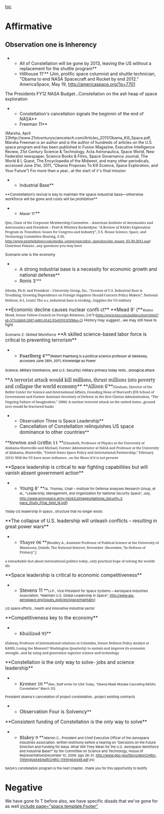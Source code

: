 [[toc]]
=Affirmative= 
==Observation one is Inherency== 
=== === 
**All of Constellation will be gone by 2013, leaving the US without a replacement for the shuttle program**
**Hillhouse 11'** (Jim, prolific space columnist and shuttle technician, "Obama to end NASA Spacecraft and Rocket by end 2012." AmericaSpace, May 19, [[http://americaspace.org/?p=7701]]
The Presidents FY12 NASA Budget...Constellation on the ash heap of space exploration
**Constellation's cancellation signals the beginnin of the end of NASA**
**Freeman 11**
<span style="font-size: 90%;">(Marsha, April 23http://www.21stcenturysciencetech.com/Articles_2011/Obama_Kill_Space.pdf, Marsha Freeman is an author and is the author of hundreds of articles on the U.S. space program and has been published in Fusion Magazine, Executive Intelligence Review, 21st Century Science & Technology, Acta Astronautica, Space World, New Federalist newspaper, Science Books & Films, Space Governance Journal, The World & I, Quest, The Encyclopedia of the Midwest, and many other periodicals, accessed June 21<span class="Underline">st</span>, 2011, “Obama Proposes To Kill Science, Space Exploration, and Your Future”)</span>
<span style="font-size: 90%;">For more than a year...at the start of ir's final mission</span>




**<span style="font-size: 14px;">Industrial Base</span>**
<span style="font-size: 12px;"> </span>
<span style="font-size: 12px;">**Constellation’s revival is key to maintain the space industrial base—otherwise workforce will be gone and costs will be prohibitive**</span>
**<span style="font-size: 12px;">Maser 11'</span>**
<span style="font-family: 'Georgia','serif'; font-size: 11px;">(Jim, Chair of the Corporate Membership Committee – American Institute of Aeronautics and Astronautics and President – Pratt & Whitney Rocketdyne, “A Review of NASA’s Exploration Program in Transition: Issues for Congress and Industry”, U.S. House Science, Space, and Technology Committee Hearing, 3-30, </span><span style="font-family: 'Georgia','serif'; font-size: 15px;"><span style="color: windowtext; font-size: 11px; text-decoration: none;">[[http://www.prattwhitney.com/media_center/executive_speeches/jim_maser_03-30-2011.asp]]</span></span><span style="font-family: 'Georgia','serif'; font-size: 11px;">) </span>
<span style="font-family: 'Georgia','serif'; font-size: 11px;">Chairman Palazzo...any questions you may have</span>


<span style="font-size: 12px;"> </span>
<span style="font-size: 12px;">Scenario one is the economy</span>
**<span style="font-size: 15px;">A strong industrial base is a necessity for economic growth and national defense</span>**
**<span style="font-size: 15px;">Ronis 3'</span>**
<span style="font-family: 'Georgia','serif'; font-size: 11px;">(Sheila, Ph.D. and President – University Group, Inc., “Erosion of U.S. Industrial Base is Troubling; Growing Dependence on Foreign Suppliers Should Concern Policy Makers”, National Defense, 8-1, Lexis)</span>
<span style="font-family: 'Georgia','serif'; font-size: 11px;">The u.s. industrial base is eroding...Supplies the US military</span>


<span style="line-height: 0px; overflow: hidden;"><span style="line-height: 0px; overflow: hidden;"><span style="line-height: 0px; overflow: hidden;"><span style="line-height: 0px; overflow: hidden;"><span style="line-height: 0px; overflow: hidden;"> </span></span></span></span></span>
<span style="font-size: 110%;">**Economic decline causes nuclear confli ct**</span>
<span style="font-size: 110%;">**Mead 9' (**</span><span style="font-family: 'georgia','serif'; font-size: 11px;">Walter Mead, Senior Fellow-Council on Foreign Relations, 2/4/’9 (</span><span style="font-size: 11px;"><span style="color: windowtext; font-family: 'georgia','serif'; text-decoration: none;">[[http://www.tnr.com/politics/story.html?id=571cbbb9-2887-4d81-8542-92e83915f5f8&p=2]]</span></span><span style="font-family: 'georgia','serif'; font-size: 11px;">)</span>
<span style="line-height: 0px; overflow: hidden;"><span style="line-height: 0px; overflow: hidden;"><span style="line-height: 0px; overflow: hidden;"><span style="line-height: 0px; overflow: hidden;"> </span></span></span></span>
<span style="font-size: 12px;">History may suggest...we may still have to fight</span>


<span style="font-size: 12px;">Scenario 2: Skilled Workforce</span>
<span style="font-size: 110%;">**A skilled science-based labor force is critical to preventing terrorism**</span>
**<span style="color: black; font-family: 'Georgia','serif'; font-size: 15px;">Paarlberg 4'</span>**<span style="color: black; font-size: 11px;">(Robert Paarlberg is a political science professor at Wellesley, accessed June 26th, 2011, Knowledge as Power</span>
<span style="color: black; font-size: 11px;">Science, Military Dominance, and U.S. Security)</span>
<span style="color: black; font-size: 11px;">military primacy today rests...biological attack</span>



<span style="font-size: 110%;">**<span style="font-family: 'Georgia','serif';">A terrorist attack would kill millions, thrust millions into poverty and collapse the world economy</span>**</span>
<span style="font-size: 110%;">**<span style="font-family: 'Georgia','serif';">Allison 6'</span>**</span><span style="font-family: 'Georgia','serif'; font-size: 11px;">(Graham, Director of the Belfer Center for Science and International Affairs, Founding Dean of Harvard’s JFK School of Government and Former Assistant Secretary of Defense in the first Clinton Administration, “The Ongoing Failure of Imagination,” 2006)</span>
<span style="font-family: 'Georgia','serif'; font-size: 11px;">A nuclear terrorist attack on the united states...ground zero would be fractured husks</span>


<span style="font-family: 'georgia','serif'; font-size: 11px; line-height: 0px; overflow: hidden;"> </span><span style="font-size: 110%;"> </span>
<span style="font-size: 12px;"> </span>
**Observation Three is Space Leadership**
**<span class="Underline" style="font-size: 110%;">Cancellation of Constellation relinquishes US space dominance to other countries</span>**
<span class="Underline">**<span style="font-family: 'Georgia','serif'; font-size: 15px;">Newton and Griffin 11 </span>**</span><span style="font-family: 'georgia','serif'; font-size: 11px;">(Elizabeth, Professor of Physics at the University of Alabama Huntsville and Michael, Former Administrator at NASA and Professor at the University of Alabama, Huntsville, “United States Space Policy and International Partnership,” February 2011)</span>
<span style="font-family: 'georgia','serif'; font-size: 11px;">Will the US have more influence...on the Moon if it is not present</span>





<span class="Underline" style="font-size: 110%;"> </span>
<span style="font-size: 110%;">**Space leadership is critical to war fighting capabilities but will vanish absent government action**</span>
**<span style="font-size: 15px;">Young 8' </span>**<span style="font-size: 11px;">(A. Thomas, Chair – Institute for Defense Analyses Research Group, et al., “Leadership, Management, and Organization for National Security Space”, July, </span><span style="color: windowtext; font-size: 11px; text-decoration: none;">[[http://www.armyspace.army.mil/ASJ/Images/National_Security_Space_Study_Final_Sept_16.pdf|http://www.armyspace.army.mil/ASJ/Images/National_Security_S pace_Study_Final_Sept_16.pdf]]</span><span style="font-size: 11px;">)</span>
<span style="font-size: 11px;">Today US leadership in space...structure that no longer exists</span>


<span style="font-size: 110%;">**The collapse of U.S. leadership will unleash conflicts – resulting in great power wars**</span>

**<span style="font-family: 'Georgia','serif'; font-size: 15px;">Thayer 06 </span>**<span style="font-family: 'Georgia','serif'; font-size: 11px;">[Bradley A., Assistant Professor of Political Science at the University of Minnesota, Duluth, The National Interest, November -December, “In Defense of Primacy”,]</span>
<span style="font-family: 'Georgia','serif'; font-size: 11px;">a remarkable fact about international politics today...only practical hope of solving the worlds ills</span>



<span style="font-size: 110%;">**Space leadership is critical to economic competitiveness** </span>

**<span style="font-size: 110%;">Stevens 11 </span>**<span style="font-size: 11px;">(J.P., Vice President for Space Systems – Aerospace Industries Association, “Maintain U.S. Global Leadership in Space”, [[http://www.aia-aerospace.org/issues_policies/space/maintain/]])</span>
<span style="font-size: 11px;">US space efforts...health and innovative industrial sector</span>



<span style="font-size: 110%;">**Competitiveness key to the economy**</span>

**<span style="font-family: 'Georgia','serif'; font-size: 15px;">Khalilzad 95</span>**
<span style="font-family: 'Georgia','serif'; font-size: 11px;">(Zalmay, Professor of international relations at Columbia, Senior Defense Policy Analyst at RAND, Losing the Moment? Washington Quarterly)</span>
<span style="font-family: 'Georgia','serif'; font-size: 11px;">to sustain and improve its economic strength...and by using and generation superior science and technology</span>



<span style="font-size: 110%;">**Constellation is the only way to solve- jobs and science leadership**</span>

**<span style="font-family: 'Georgia','serif'; font-size: 15px;">Kremer 10 </span>**<span style="font-size: 9px;">(<span style="font-size: 10px;">Ken, Staff writer for USA Today, “Obama Made Mistake Cancelling NASA’s Constellation” March 20)</span></span>
<span style="font-size: 11px;">President obama's cancellation of project constellation...project existing contracts</span>


**<span style="font-size: 16px;">Observation Four is Solvency</span>**
<span style="font-size: 110%;"> </span>
<span style="font-size: 110%;">**Consistent funding of Constellation is the only way to solve**</span>
**<span style="font-family: 'Georgia','serif'; font-size: 15px;">Blakey 9 </span>**<span style="font-size: 8px;">(</span><span style="font-size: 11px;">Marion C., President and Chief Executive Officer of the Aerospace Industries Association. written testimony before a hearing on “Decisions on the Future Direction and Funding for Nasa: What Will They Mean for the U.S. Aerospace Workforce and Industrial Base?” by the Committee on Science and Technology, House of RepresentativesDecember 10, 2009. pgs 28-31. </span><span style="color: blue; font-size: 11px;">[[http://www.gpo.gov/fdsys/pkg/CHRG-111hhrg54449/pdf/CHRG-111hhrg54449.pdf]]</span><span style="font-size: 11px;"> ps)</span>
<span style="font-size: 11px;">NASA's constellation program is the next chapter...thank you for this opportunity to testify</span>








=Negative= 
We have gone fo T before
also, we have specific disads that we've gone for as well
[[include page="space.template.Footer"]]